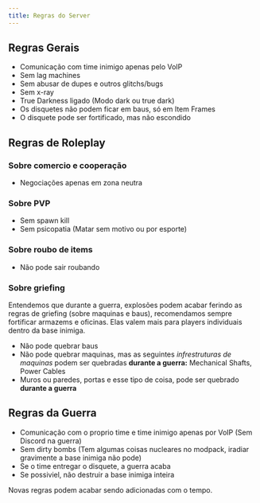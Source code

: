 ```yaml
---
title: Regras do Server
---
```


## Regras Gerais

- Comunicação com time inimigo apenas pelo VoIP
- Sem lag machines
- Sem abusar de dupes e outros glitchs/bugs
- Sem x-ray
- True Darkness ligado (Modo dark ou true dark)
- Os disquetes não podem ficar em baus, só em Item Frames
- O disquete pode ser fortificado, mas não escondido

## Regras de Roleplay

### Sobre comercio e cooperação

- Negociações apenas em zona neutra


### Sobre PVP

- Sem spawn kill
- Sem psicopatia (Matar sem motivo ou por esporte)

### Sobre roubo de items

- Não pode sair roubando

### Sobre griefing

Entendemos que durante a guerra, explosões podem acabar ferindo as regras de griefing (sobre maquinas e baus), recomendamos sempre fortificar armazems e oficinas. Elas valem mais para players individuais dentro da base inimiga.

- Não pode quebrar baus
- Não pode quebrar maquinas, mas as seguintes *infrestruturas de maquinas* podem ser quebradas **durante a guerra:** Mechanical Shafts, Power Cables
- Muros ou paredes, portas e esse tipo de coisa, pode ser quebrado **durante a guerra**

## Regras da Guerra

- Comunicação com o proprio time e time inimigo apenas por VoIP (Sem Discord na guerra)
- Sem dirty bombs (Tem algumas coisas nucleares no modpack, iradiar gravimente a base inimiga não pode)
- Se o time entregar o disquete, a guerra acaba
- Se possiviel, não destruir a base inimiga inteira 

Novas regras podem acabar sendo adicionadas com o tempo.